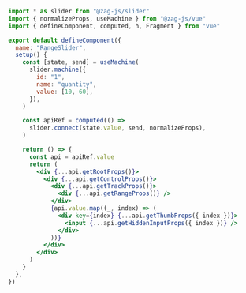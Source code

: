 ```jsx
import * as slider from "@zag-js/slider"
import { normalizeProps, useMachine } from "@zag-js/vue"
import { defineComponent, computed, h, Fragment } from "vue"

export default defineComponent({
  name: "RangeSlider",
  setup() {
    const [state, send] = useMachine(
      slider.machine({
        id: "1",
        name: "quantity",
        value: [10, 60],
      }),
    )

    const apiRef = computed(() =>
      slider.connect(state.value, send, normalizeProps),
    )

    return () => {
      const api = apiRef.value
      return (
        <div {...api.getRootProps()}>
          <div {...api.getControlProps()}>
            <div {...api.getTrackProps()}>
              <div {...api.getRangeProps()} />
            </div>
            {api.value.map((_, index) => (
              <div key={index} {...api.getThumbProps({ index })}>
                <input {...api.getHiddenInputProps({ index })} />
              </div>
            ))}
          </div>
        </div>
      )
    }
  },
})
```
